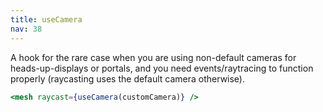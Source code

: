 ```yaml
---
title: useCamera
nav: 38
---
```


A hook for the rare case when you are using non-default cameras for heads-up-displays or portals, and you need events/raytracing to function properly (raycasting uses the default camera otherwise).

```jsx
<mesh raycast={useCamera(customCamera)} />
```

<StoryBook lib="drei" id="misc-usecamera--use-camera-st" />
